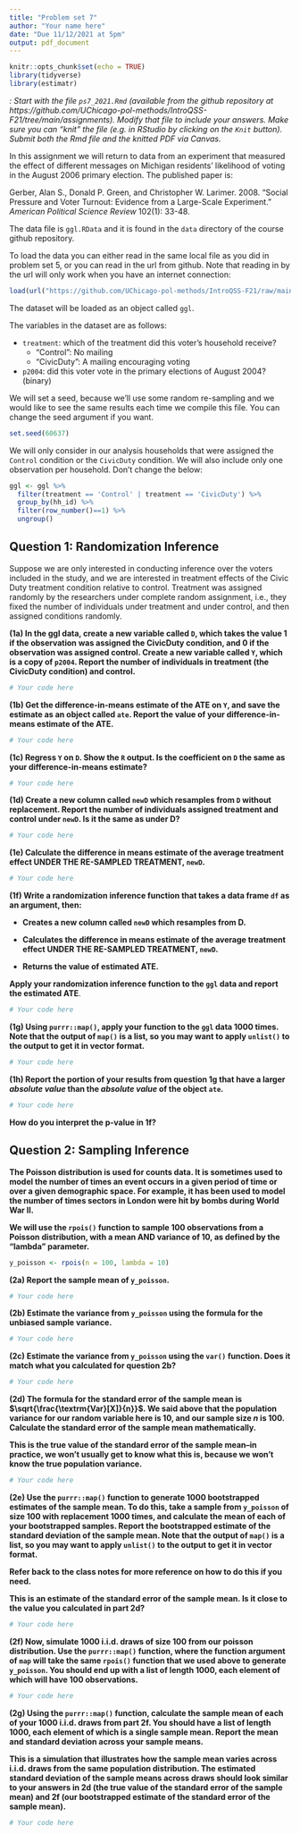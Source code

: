 ```yaml
---
title: "Problem set 7"
author: "Your name here"
date: "Due 11/12/2021 at 5pm"
output: pdf_document
---
```


```r
knitr::opts_chunk$set(echo = TRUE)
library(tidyverse)
library(estimatr)
```

*\textsc{Note}: Start with the file `ps7_2021.Rmd` (available from the github repository at https://github.com/UChicago-pol-methods/IntroQSS-F21/tree/main/assignments). Modify that file to include your answers. Make sure you can "knit" the file (e.g. in RStudio by clicking on the `Knit` button). Submit both the Rmd file and the knitted PDF via Canvas.*

In this assignment we will return to data from an experiment that measured the effect of different messages on Michigan residents' likelihood of voting in the August 2006 primary election. The published paper is: 

Gerber, Alan S., Donald P. Green, and Christopher W. Larimer. 2008. "Social Pressure and Voter Turnout: Evidence from a Large-Scale Experiment." *American Political Science Review* 102(1): 33-48.

The data file is `ggl.RData` and it is found in the `data` directory of the course github repository.

To load the data you can either read in the same local file as you did in problem set 5, or you can read in the url from github. Note that reading in by the url will only work when you have an internet connection: 

```r
load(url("https://github.com/UChicago-pol-methods/IntroQSS-F21/raw/main/data/ggl.RData"))
```

The dataset will be loaded as an object called `ggl`.

The variables in the dataset are as follows: 

- ```treatment```:  which of the treatment did this voter's household receive?
    + "Control": No mailing
    + "CivicDuty": A mailing encouraging voting
- ```p2004```:  did this voter vote in the primary elections of August 2004? (binary)

We will set a seed, because we'll use some random re-sampling and we would like to see the same results each time we compile this file. You can change the seed argument if you want.
```r
set.seed(60637)
```


 We will only consider in our analysis households that were assigned the 
 `Control` condition or the `CivicDuty` condition. We will also include only one observation per household. Don't change the below:

```r
ggl <- ggl %>% 
  filter(treatment == 'Control' | treatment == 'CivicDuty') %>% 
  group_by(hh_id) %>% 
  filter(row_number()==1) %>% 
  ungroup()
```


## Question 1: Randomization Inference

Suppose we are only interested in conducting inference over the voters included in the study, and we are interested in treatment effects of the Civic Duty treatment condition relative to control. Treatment was assigned randomly by the researchers under complete random assignment, i.e., they fixed the number of individuals under treatment and under control, and then assigned conditions randomly. 


**(1a) In the ggl data, create a new variable called `D`, which takes the value 1 if the observation was assigned the CivicDuty condition, and 0 if the observation was assigned control. Create a new variable called `Y`, which is a copy of `p2004`. Report the number of individuals in treatment (the CivicDuty condition) and control. **

```r
# Your code here
```


**(1b) Get the difference-in-means estimate of the ATE on `Y`, and save the estimate as an object called `ate`. Report the value of your difference-in-means estimate of the ATE. **

```r
# Your code here
```



**(1c) Regress `Y` on `D`. Show the `R` output. Is the coefficient on `D` the same as your difference-in-means estimate?** 


```r
# Your code here
```


**(1d)  Create a new column called `newD` which resamples from `D` without replacement. Report the number of individuals assigned treatment and control under `newD`. Is it the same as under D?**
```r
# Your code here
```



**(1e) Calculate the difference in means estimate of the average treatment effect UNDER THE RE-SAMPLED TREATMENT, `newD`. **

```r
# Your code here
```


**(1f) Write a randomization inference function that takes a data frame `df` as an argument, then:**

- **Creates a new column called `newD` which resamples from D.**

- **Calculates the difference in means estimate of the average treatment effect UNDER THE RE-SAMPLED TREATMENT, `newD`.**

- **Returns the value of estimated ATE. **

**Apply your randomization inference function to the `ggl` data and report the estimated ATE**. 

```r
# Your code here
```

**(1g) Using `purrr::map()`, apply your function to the `ggl` data 1000 times. Note that the output of `map()` is a list, so you may want to apply `unlist()` to the output to get it in vector format. **
```r
# Your code here
```

**(1h) Report the portion of your results from question 1g that have a larger *absolute value* than the *absolute value* of the object `ate`.**

```r
# Your code here
```


**How do you interpret the p-value in 1f?**



## Question 2: Sampling Inference


**The Poisson distribution is used for counts data. It is sometimes used to model the number of times an event occurs in a given period of time or over a given demographic space. For example, it has been used to model the number of times sectors in London were hit by bombs during World War II.**

**We will use the `rpois()` function to sample 100 observations from a Poisson distribution, with a mean AND variance of 10, as defined by the "lambda" parameter. **


```r
y_poisson <- rpois(n = 100, lambda = 10)
```

**(2a) Report the sample mean of `y_poisson`.**

```r
# Your code here
```


**(2b) Estimate the variance from `y_poisson` using the formula for the unbiased sample variance. **

```r
# Your code here
```

**(2c) Estimate the variance from `y_poisson` using the `var()` function. Does it match what you calculated for question 2b? **

```r
# Your code here
```


**(2d) The formula for the standard error of the sample mean is $\sqrt{\frac{\textrm{Var}[X]}{n}}$. We said above that the population variance for our random variable here is 10, and our sample size $n$ is 100. Calculate the standard error of the sample mean mathematically.** 

**This is the true value of the standard error of the sample mean--in practice, we won't usually get to know what this is, because we won't know the true population variance.**

```r
# Your code here
```


**(2e) Use the `purrr::map()` function to generate 1000 bootstrapped estimates of the sample mean. To do this, take a sample from `y_poisson` of size 100 with replacement 1000 times, and calculate the mean of each of your bootstrapped samples. Report the bootstrapped estimate of the standard deviation of the sample mean. Note that the output of `map()` is a list, so you may want to apply `unlist()` to the output to get it in vector format. ** 

**Refer back to the class notes for more reference on how to do this if you need. **

**This is an estimate of the standard error of the sample mean. Is it close to the value you calculated in part 2d?**


```r
# Your code here
```



**(2f) Now, simulate 1000 i.i.d. draws of size 100 from our poisson distribution. Use the `purrr::map()` function, where the function argument of `map` will take the same `rpois()` function that we used above to generate `y_poisson`.  You should end up with a list of length 1000, each element of which will have 100 observations.**

```r
# Your code here
```


**(2g) Using the `purrr::map()` function, calculate the sample mean of each of your 1000 i.i.d. draws from part 2f. You should have a list of length 1000, each element of which is a single sample mean. Report the mean and standard deviation across your sample means.**


**This is a simulation that illustrates how the sample mean varies across i.i.d. draws from the same population distribution. The estimated standard deviation of the sample means across draws should look similar to your answers in 2d (the true value of the standard error of the sample mean) and 2f (our bootstrapped estimate of the standard error of the sample mean).**

```r
# Your code here
```




